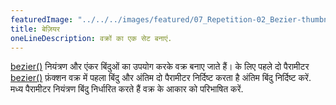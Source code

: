 ---
featuredImage: "../../../images/featured/07_Repetition-02_Bezier-thumbnail.png"
title: बेज़ियर
oneLineDescription: वक्रों का एक सेट बनाएं.
---

<a href="https://p5js.org/reference/p5/bezier" target='_blank'>bezier()</a> 
नियंत्रण और एंकर बिंदुओं का उपयोग करके वक्र बनाए जाते हैं।
के लिए पहले दो पैरामीटर
<a href='https://p5js.org/reference/p5/bezier' target='_blank'>bezier()</a>
फ़ंक्शन वक्र में पहला बिंदु और अंतिम दो पैरामीटर निर्दिष्ट करता है
अंतिम बिंदु निर्दिष्ट करें. मध्य पैरामीटर नियंत्रण बिंदु निर्धारित करते हैं
वक्र के आकार को परिभाषित करें.